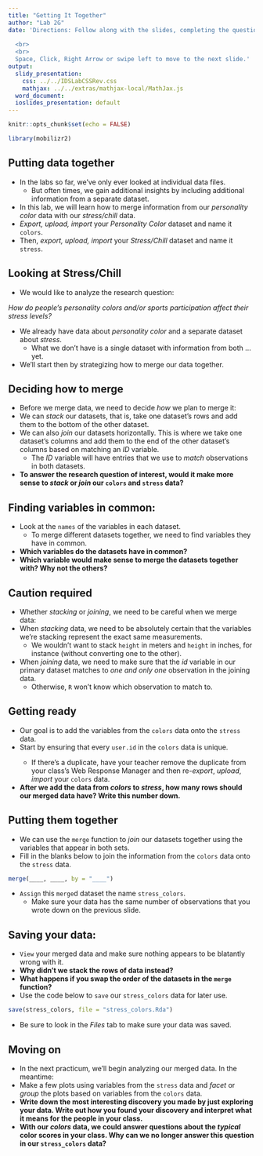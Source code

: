 ```yaml
---
title: "Getting It Together"
author: "Lab 2G"
date: 'Directions: Follow along with the slides, completing the questions in <font color=#25679E><b>blue</b></font> on your computer, and answering the questions in **red** in your journal.  
  
  <br>
  <br>
  Space, Click, Right Arrow or swipe left to move to the next slide.'
output:
  slidy_presentation:
    css: ../../IDSLabCSSRev.css
    mathjax: ../../extras/mathjax-local/MathJax.js
  word_document:
  ioslides_presentation: default
---
```


```r
knitr::opts_chunk$set(echo = FALSE)
```

```r
library(mobilizr2)
```

## Putting data together

- In the labs so far, we've only ever looked at individual data files.
  - But often times, we gain additional insights by including additional information from a separate dataset.
- In this lab, we will learn how to merge information from our _personality color_ data with our _stress/chill_ data.
- <span class="blue">_Export, upload, import_ your _Personality Color_ dataset and name it `colors`.</span>
- <span class="blue">Then, _export, upload, import_ your _Stress/Chill_ dataset and name it `stress`.</span>


## Looking at Stress/Chill

- We would like to analyze the research question:

_How do people's personality colors and/or sports participation affect their stress levels?_

- We already have data about _personality color_ and a separate dataset about _stress_.
    - What we don't have is a single dataset with information from both ... yet.
- We'll start then by strategizing how to merge our data together.

    
## Deciding how to merge

- Before we merge data, we need to decide _how_ we plan to merge it:
- We can _stack_ our datasets, that is, take one dataset's rows and add them to the bottom of the other dataset.
- We can also _join_ our datasets horizontally. This is where we take one dataset's columns and add them to the end of the other dataset's columns based on matching an _ID_ variable.
    - The _ID_ variable will have entries that we use to _match_ observations in both datasets.
- **To answer the research question of interest, would it make more sense to _stack_ or _join_ our `colors` and `stress` data?**


## Finding variables in common:

- Look at the `names` of the variables in each dataset.
    - To merge different datasets together, we need to find variables they have in common.
- **Which variables do the datasets have in common?**
- **Which variable would make sense to merge the datasets together with? Why not the others?**
 

## Caution required

- Whether _stacking_ or _joining_, we need to be careful when we merge data:
- When _stacking_ data, we need to be absolutely certain that the variables we're stacking represent the exact same measurements.
    - We wouldn't want to stack `height` in meters and `height` in inches, for instance (without converting one to the other).
- When _joining_ data, we need to make sure that the _id_ variable in our primary dataset matches to _one and only one_ observation in the joining data.
    - Otherwise, `R` won't know which observation to match to.
    

## Getting ready

- Our goal is to add the variables from the `colors` data onto the `stress` data.
- <span class="blue">Start by ensuring that every `user.id` in the `colors` data is unique.
    - If there's a duplicate, have your teacher remove the duplicate from your class's Web Response Manager and then re-_export_, _upload_, _import_ your `colors` data.</span>
- **After we add the data from _colors_ to _stress_, how many rows should our merged data have? Write this number down.**


## Putting them together

- We can use the `merge` function to _join_ our datasets together using the variables that appear in both sets.
- <span class="blue">Fill in the blanks below to join the information from the `colors` data onto the `stress` data.</span>
```r
merge(____, ____, by = "____")
```
- <span class="blue">`Assign` this `merge`d dataset the name `stress_colors`.</span>
    - Make sure your data has the same number of observations that you wrote down on the previous slide.


## Saving your data:

- <span class="blue">`View` your merged data and make sure nothing appears to be blatantly wrong with it.</span>
- **Why didn't we stack the rows of data instead?**
- **What happens if you swap the order of the datasets in the `merge` function?**
- <span class="blue">Use the code below to `save` our `stress_colors` data for later use.</span>
    
```r
save(stress_colors, file = "stress_colors.Rda")
```

- <span class="blue">Be sure to look in the _Files_ tab to make sure your data was saved.</span>


## Moving on

- In the next practicum, we'll begin analyzing our merged data. In the meantime: 
- <span class="blue">Make a few plots using variables from the `stress` data and _facet_ or _group_ the plots based on variables from the `colors` data.</span>
- **Write down the most interesting discovery you made by just exploring your data. Write out how you found your discovery and interpret what it means for the people in your class.**
- **With our _colors_ data, we could answer questions about the _typical_ color scores in your class. Why can we no longer answer this question in our `stress_colors` data?**
